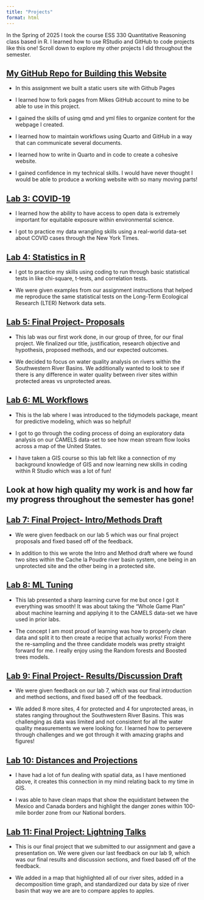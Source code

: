 ```yaml
---
title: "Projects"
format: html
---
```


In the Spring of 2025 I took the course ESS 330 Quantitative Reasoning class based in R. I learned how to use RStudio and GitHub to code projects like this one! Scroll down to explore my other projects I did throughout the semester.

## [My GitHub Repo for Building this Website](https://github.com/madi-schartz/Madi-Schartz.github.io)

-   In this assignment we built a static users site with Github Pages

-   I learned how to fork pages from Mikes GitHub account to mine to be able to use in this project.

-   I gained the skills of using qmd and yml files to organize content for the webpage I created.

-   I learned how to maintain workflows using Quarto and GitHub in a way that can communicate several documents.

-   I learned how to write in Quarto and in code to create a cohesive website.

-   I gained confidence in my technical skills. I would have never thought I would be able to produce a working website with so many moving parts!

## [Lab 3: COVID-19](https://madi-schartz.github.io/csu-ess-lab3/lab-03.html)

-   I learned how the ability to have access to open data is extremely important for equitable exposure within environmental science.

-   I got to practice my data wrangling skills using a real-world data-set about COVID cases through the New York Times. 

## [Lab 4: Statistics in R](https://madi-schartz.github.io/Lab-4-LTER-Network-Data/docs/lab4.html)

-   I got to practice my skills using coding to run through basic statistical tests in like chi-square, t-tests, and correlation tests. 

-   We were given examples from our assignment instructions that helped me reproduce the same statistical tests on the Long-Term Ecological Research (LTER) Network data sets. 

## [Lab 5: Final Project- Proposals](https://snauman4.github.io/ESS330_FinalProject/)

-   This lab was our first work done, in our group of three, for our final project. We finalized our title, justification, research objective and hypothesis, proposed methods, and our expected outcomes. 

-   We decided to focus on water quality analysis on rivers within the Southwestern River Basins. We additionally wanted to look to see if there is any difference in water quality between river sites within protected areas vs unprotected areas. 

## [Lab 6: ML Workflows](https://madi-schartz.github.io/Lab6/lab6.html)

-   This is the lab where I was introduced to the tidymodels package, meant for predictive modeling, which was so helpful!

-   I got to go through the coding process of doing an exploratory data analysis on our CAMELS data-set to see how mean stream flow looks across a map of the United States.

-   I have taken a GIS course so this lab felt like a connection of my background knowledge of GIS and now learning new skills in coding within R Studio which was a lot of fun!

## Look at how high quality my work is and how far my progress throughout the semester has gone!

## [Lab 7: Final Project- Intro/Methods Draft](https://snauman4.github.io/ESS330_FinalProject/)

-   We were given feedback on our lab 5 which was our final project proposals and fixed based off of the feedback. 

-   In addition to this we wrote the Intro and Method draft where we found two sites within the Cache la Poudre river basin system, one being in an unprotected site and the other being in a protected site. 

## [Lab 8: ML Tuning](https://madi-schartz.github.io/Lab8/Lab8.html)

-   This lab presented a sharp learning curve for me but once I got it everything was smooth! It was about taking the "Whole Game Plan" about machine learning and applying it to the CAMELS data-set we have used in prior labs.

-   The concept I am most proud of learning was how to properly clean data and split it to then create a recipe that actually works! From there the re-sampling and the three candidate models was pretty straight forward for me. I really enjoy using the Random forests and Boosted trees models. 

## [Lab 9: Final Project- Results/Discussion Draft](https://snauman4.github.io/ESS330_FinalProject/)

-    We were given feedback on our lab 7, which was our final introduction and method sections, and fixed based off of the feedback.

-   We added 8 more sites, 4 for protected and 4 for unprotected areas, in states ranging throughout the Southwestern River Basins. This was challenging as data was limited and not consistent for all the water quality measurements we were looking for. I learned how to persevere through challenges and we got through it with amazing graphs and figures! 

## [Lab 10: Distances and Projections](https://madi-schartz.github.io/Lab10/lab10.html#lab-10-distances-and-projections)

-   I have had a lot of fun dealing with spatial data, as I have mentioned above, it creates this connection in my mind relating back to my time in GIS. 

-   I was able to have clean maps that show the equidistant between the Mexico and Canada borders and highlight the danger zones within 100-mile border zone from our National borders. 

## [Lab 11: Final Project: Lightning Talks](https://snauman4.github.io/ESS330_FinalProject/)

-   This is our final project that we submitted to our assignment and gave a presentation on.  We were given our last feedback on our lab 9, which was our final results and discussion sections, and fixed based off of the feedback.

-  We added in a map that highlighted all of our river sites, added in a decomposition time graph, and standardized our data by size of river basin that way we are are to compare apples to apples. 
